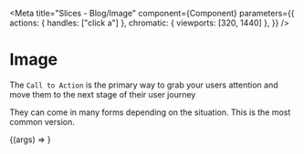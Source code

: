 
<Meta
  title="Slices - Blog/Image"
  component={Component}
  parameters={{
    actions: { handles: ["click a"] },
    chromatic: { viewports: [320, 1440] },
  }}
/>

# Image

The `Call to Action` is the primary way to grab your users attention and move them to the next stage of their user journey

They can come in many forms depending on the situation. This is the most common version.

<Preview withToolbar>
  <Story name="Image" args={mocks}>
    {(args) => <Component {...args} />}
  </Story>
  <div />
</Preview>

<ArgsTable story="Image" />
